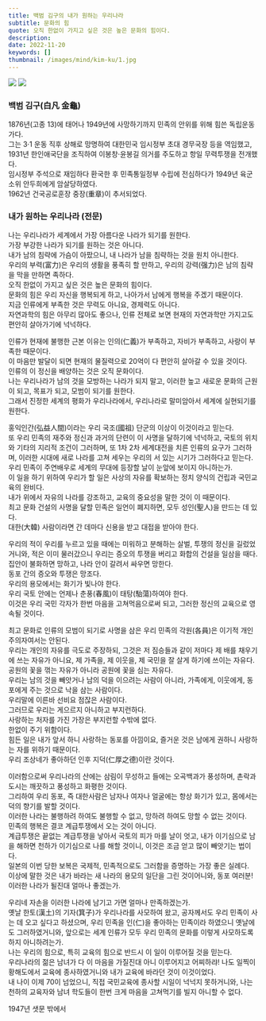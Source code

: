 ```yaml
---
title: 백범 김구의 내가 원하는 우리나라
subtitle: 문화의 힘
quote: 오직 한없이 가지고 싶은 것은 높은 문화의 힘이다.
description: 
date: 2022-11-20
keywords: []
thumbnail: /images/mind/kim-ku/1.jpg
---
```


![](/images/mind/kim-ku/1.jpg)
![](/images/mind/kim-ku/2.png)

### 백범 김구(白凡 金龜)
1876년(고종 13)에 태어나 1949년에 사망하기까지 민족의 안위를 위해 힘쓴 독립운동가다.  
그는 3·1 운동 직후 상해로 망명하여 대한민국 임시정부 초대 경무국장 등을 역임했고, 1931년 한인애국단을 조직하여 이봉창·윤봉길 의거를 주도하고 항일 무력투쟁을 전개했다.   
임시정부 주석으로 재임하다 환국한 후 민족통일정부 수립에 전심하다가 1949년 육군 소위 안두희에게 암살당하였다.  
1962년 건국공로훈장 중장(重章)이 추서되었다.  

### 내가 원하는 우리나라 (전문)
나는 우리나라가 세계에서 가장 아름다운 나라가 되기를 원한다.  
가장 부강한 나라가 되기를 원하는 것은 아니다.  
내가 남의 침략에 가슴이 아팠으니, 내 나라가 남을 침략하는 것을 원치 아니한다.  
우리의 부력(富力)은 우리의 생활을 풍족히 할 만하고, 우리의 강력(强力)은 남의 침략을 막을 만하면 족하다.  
오직 한없이 가지고 싶은 것은 높은 문화의 힘이다.  
문화의 힘은 우리 자신을 행복되게 하고, 나아가서 남에게 행복을 주겠기 때문이다.  
지금 인류에게 부족한 것은 무력도 아니요, 경제력도 아니다.  
자연과학의 힘은 아무리 많아도 좋으나, 인류 전체로 보면 현재의 자연과학만 가지고도 편안히 살아가기에 넉넉하다.  

인류가 현재에 불행한 근본 이유는 인의(仁義)가 부족하고, 자비가 부족하고, 사랑이 부족한 때문이다.  
이 마음만 발달이 되면 현재의 물질력으로 20억이 다 편안히 살아갈 수 있을 것이다.  
인류의 이 정신을 배양하는 것은 오직 문화이다.  
나는 우리나라가 남의 것을 모방하는 나라가 되지 말고, 이러한 높고 새로운 문화의 근원이 되고, 목표가 되고, 모범이 되기를 원한다.  
그래서 진정한 세계의 평화가 우리나라에서, 우리나라로 말미암아서 세계에 실현되기를 원한다.  

홍익인간(弘益人間)이라는 우리 국조(國祖) 단군의 이상이 이것이라고 믿는다.  
또 우리 민족의 재주와 정신과 과거의 단련이 이 사명을 달하기에 넉넉하고, 국토의 위치와 기타의 지리적 조건이 그러하며, 또 1차 2차 세계대전을 치른 인류의 요구가 그러하며, 이러한 시대에 새로 나라를 고쳐 세우는 우리의 서 있는 시기가 그러하다고 믿는다.  
우리 민족이 주연배우로 세계의 무대에 등장할 날이 눈앞에 보이지 아니하는가.  
이 일을 하기 위하여 우리가 할 일은 사상의 자유를 확보하는 정치 양식의 건립과 국민교육의 완비다.  
내가 위에서 자유의 나라를 강조하고, 교육의 중요성을 말한 것이 이 때문이다.  
최고 문화 건설의 사명을 달할 민족은 일언이 폐지하면, 모두 성인(聖人)을 만드는 데 있다.  
대한(大韓) 사람이라면 간 데마다 신용을 받고 대접을 받아야 한다.  

우리의 적이 우리를 누르고 있을 때에는 미워하고 분해하는 살벌, 투쟁의 정신을 길렀었거니와, 적은 이미 물러갔으니 우리는 증오의 투쟁을 버리고 화합의 건설을 일삼을 때다.  
집안이 불화하면 망하고, 나라 안이 갈려서 싸우면 망한다.  
동포 간의 증오와 투쟁은 망조다.  
우리의 용모에서는 화기가 빛나야 한다.  
우리 국토 안에는 언제나 춘풍(春風)이 태탕(駘蕩)하여야 한다.  
이것은 우리 국민 각자가 한번 마음을 고쳐먹음으로써 되고, 그러한 정신의 교육으로 영속될 것이다.  

최고 문화로 인류의 모범이 되기로 사명을 삼은 우리 민족의 각원(各員)은 이기적 개인주의자여서는 안된다.  
우리는 개인의 자유를 극도로 주장하되, 그것은 저 짐승들과 같이 저마다 제 배를 채우기에 쓰는 자유가 아니요, 제 가족을, 제 이웃을, 제 국민을 잘 살게 하기에 쓰이는 자유다.  
공원의 꽃을 꺾는 자유가 아니라 공원에 꽃을 심는 자유다.  
우리는 남의 것을 빼앗거나 남의 덕을 이으려는 사람이 아니라, 가족에게, 이웃에게, 동포에게 주는 것으로 낙을 삼는 사람이다.  
우리말에 이른바 선비요 점잖은 사람이다.  
그러므로 우리는 게으르지 아니하고 부지런하다.  
사랑하는 처자를 가진 가장은 부지런할 수밖에 없다.  
한없이 주기 위함이다.  
힘든 일은 내가 앞서 하니 사랑하는 동포를 아낌이요, 즐거운 것은 남에게 권하니 사랑하는 자를 위하기 때문이다.  
우리 조상네가 좋아하던 인후 지덕(仁厚之德)이란 것이다.  

이러함으로써 우리나라의 산에는 삼림이 무성하고 들에는 오곡백과가 풍성하며, 촌락과 도시는 깨끗하고 풍성하고 화평한 것이다.  
그리하여 우리 동포, 즉 대한사람은 남자나 여자나 얼굴에는 항상 화기가 있고, 몸에서는 덕의 향기를 발할 것이다.  
이러한 나라는 불행하려 하여도 불행할 수 없고, 망하려 하여도 망할 수 없는 것이다.  
민족의 행복은 결코 계급투쟁에서 오는 것이 아니다.  
계급투쟁은 끝없는 계급투쟁을 낳아서 국토의 피가 마를 날이 엇고, 내가 이기심으로 남을 해하면 천하가 이기심으로 나를 해할 것이니, 이것은 조금 얻고 많이 빼앗기는 법이다.  
일본의 이번 당한 보복은 국제적, 민족적으로도 그러함을 증명하는 가장 좋은 실례다.  
이상에 말한 것은 내가 바라는 새 나라의 용모의 일단을 그린 것이어니와, 동포 여러분! 이러한 나라가 될진대 얼마나 좋겠는가.  

우리네 자손을 이러한 나라에 남기고 가면 얼마나 만족하겠는가.  
옛날 한토(漢土)의 기자(箕子)가 우리나라를 사모하여 왔고, 공자께서도 우리 민족이 사는 데 오고 싶다고 하셨으며, 우리 민족을 인(仁)을 좋아하는 민족이라 하였으니 옛날에도 그러하였거니와, 앞으로는 세계 인류가 모두 우리 민족의 문화를 이렇게 사모하도록 하지 아니하려는가.  
나는 우리의 힘으로, 특히 교육의 힘으로 반드시 이 일이 이루어질 것을 믿는다.  
우리나라의 젊은 남녀가 다 이 마음을 가질진대 아니 이루어지고 어찌하랴! 나도 일찍이 황해도에서 교육에 종사하였거니와 내가 교육에 바라던 것이 이것이었다.  
내 나이 이제 70이 넘었으니, 직접 국민교육에 종사할 시일이 넉넉지 못하거니와, 나는 천하의 교육자와 남녀 학도들이 한번 크게 마음을 고쳐먹기를 빌지 아니할 수 없다.  

1947년 샛문 밖에서